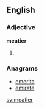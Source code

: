 ==English==

===Adjective===
'''meatier'''

# {{comparative of|meaty}}

===Anagrams===
* [[emerita#English|emerita]]
* [[emirate#English|emirate]]

[[sv:meatier]]